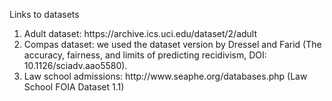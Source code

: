 Links to datasets  

1. Adult dataset: https://archive.ics.uci.edu/dataset/2/adult  
2. Compas dataset: we used the dataset version by Dressel and Farid (The accuracy, fairness, and limits of predicting recidivism, DOI: 10.1126/sciadv.aao5580).  
3. Law school admissions: http://www.seaphe.org/databases.php (Law School FOIA Dataset 1.1) 
